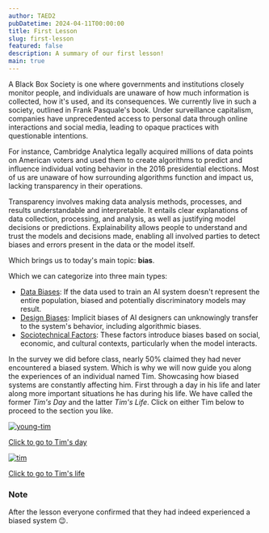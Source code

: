 ```yaml
---
author: TAED2
pubDatetime: 2024-04-11T00:00:00
title: First Lesson
slug: first-lesson
featured: false
description: A summary of our first lesson!
main: true
---
```



A Black Box Society is one where governments and institutions closely monitor people, and individuals are unaware of how much information is collected, how it's used, and its consequences. We currently live in such a society, outlined in Frank Pasquale's book. Under surveillance capitalism, companies have unprecedented access to personal data through online interactions and social media, leading to opaque practices with questionable intentions.

For instance, Cambridge Analytica legally acquired millions of data points on American voters and used them to create algorithms to predict and influence individual voting behavior in the 2016 presidential elections. Most of us are unaware of how surrounding algorithms function and impact us, lacking transparency in their operations.

Transparency involves making data analysis methods, processes, and results understandable and interpretable. It entails clear explanations of data collection, processing, and analysis, as well as justifying model decisions or predictions. Explainability allows people to understand and trust the models and decisions made, enabling all involved parties to detect biases and errors present in the data or the model itself.

Which brings us to today's main topic: **bias**.

Which we can categorize into three main types:

- <ins>Data Biases</ins>: If the data used to train an AI system doesn't
  represent the entire population, biased and potentially discriminatory models
  may result.
- <ins>Design Biases</ins>: Implicit biases of AI designers can unknowingly
  transfer to the system's behavior, including algorithmic biases.
- <ins>Sociotechnical Factors</ins>: These factors introduce biases based on
  social, economic, and cultural contexts, particularly when the model
  interacts.

In the survey we did before class, nearly 50% claimed they had never encountered a biased system. Which is why we will now guide you along the experiences of an individual named Tim. Showcasing how biased systems are constantly affecting him. First through a day in his life and later along more important situations he has during his life. We have called the former _Tim's Day_ and the latter _Tim's Life_. Click on either Tim below to proceed to the section you like.

<div class="mx-auto flex flex-wrap justify-center">
  <div class="justify-center px-10">
    <a href={SITE.base + "/posts/first-session/tims-day"}>
      <img
        src={SITE.base + "/young-tim.png"}
        class="max-h-96"
        alt="young-tim"
      />
      <p class="text-center">Click to go to Tim's day</p>
    </a>
  </div>
  <div class="justify-center px-10">
    <a href={SITE.base + "/posts/first-session/tims-life"}>
      <img src={SITE.base + "/tim.png"} class="max-h-96 px-10" alt="tim" />
      <p class="text-center">Click to go to Tim's life</p>
    </a>
  </div>
</div>

### Note

After the lesson everyone confirmed that they had indeed experienced a biased system 😉.
